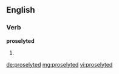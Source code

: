 ==English==

===Verb===
'''proselyted'''

# {{en-past of|proselyte}}

[[de:proselyted]]
[[mg:proselyted]]
[[vi:proselyted]]